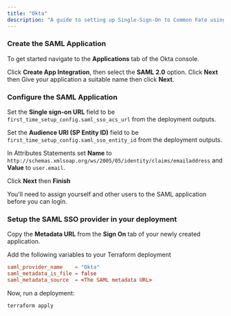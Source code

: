 ```yaml
---
title: "Okta"
description: "A guide to setting up Single-Sign-On to Common Fate using Okta."
---
```


### Create the SAML Application

To get started navigate to the **Applications** tab of the Okta console.

Click **Create App Integration**, then select the **SAML 2.0** option. Click **Next** then Give your application a suitable name then click **Next**.

### Configure the SAML Application

Set the **Single sign-on URL** field to be `first_time_setup_config.saml_sso_acs_url` from the deployment outputs.

Set the **Audience URI (SP Entity ID)** field to be `first_time_setup_config.saml_sso_entity_id` from the deployment outputs.

In Attributes Statements set **Name** to `http://schemas.xmlsoap.org/ws/2005/05/identity/claims/emailaddress` and **Value** to `user.email`.

Click **Next** then **Finish**

<Aside>
  You'll need to assign yourself and other users to the SAML application before
  you can login.
</Aside>

### Setup the SAML SSO provider in your deployment

Copy the **Metadata URL** from the **Sign On** tab of your newly created application.

Add the following variables to your Terraform deployment

```toml
saml_provider_name    = "Okta"
saml_metadata_is_file = false
saml_metadata_source  = <The SAML metadata URL>
```

Now, run a deployment:

```bash
terraform apply
```
